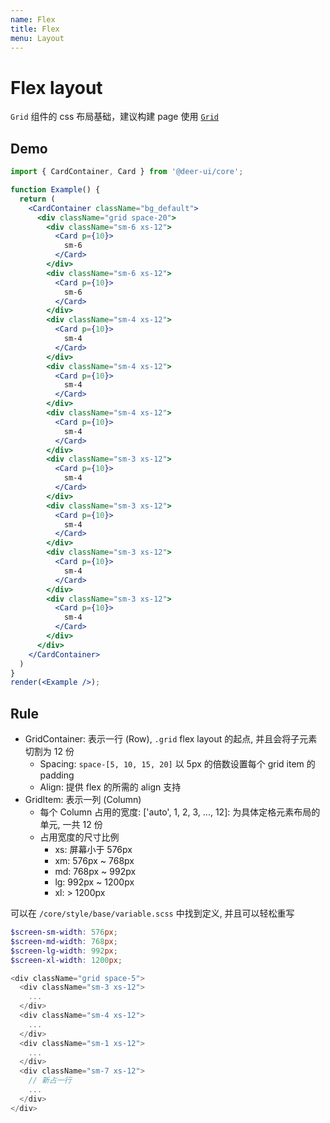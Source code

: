```yaml
---
name: Flex
title: Flex
menu: Layout
---
```


# Flex layout

`Grid` 组件的 css 布局基础，建议构建 page 使用 [`Grid`](/docs/layout/grid/)

## Demo

```jsx live noInline
import { CardContainer, Card } from '@deer-ui/core';

function Example() {
  return (
    <CardContainer className="bg_default">
      <div className="grid space-20">
        <div className="sm-6 xs-12">
          <Card p={10}>
            sm-6
          </Card>
        </div>
        <div className="sm-6 xs-12">
          <Card p={10}>
            sm-6
          </Card>
        </div>
        <div className="sm-4 xs-12">
          <Card p={10}>
            sm-4
          </Card>
        </div>
        <div className="sm-4 xs-12">
          <Card p={10}>
            sm-4
          </Card>
        </div>
        <div className="sm-4 xs-12">
          <Card p={10}>
            sm-4
          </Card>
        </div>
        <div className="sm-3 xs-12">
          <Card p={10}>
            sm-4
          </Card>
        </div>
        <div className="sm-3 xs-12">
          <Card p={10}>
            sm-4
          </Card>
        </div>
        <div className="sm-3 xs-12">
          <Card p={10}>
            sm-4
          </Card>
        </div>
        <div className="sm-3 xs-12">
          <Card p={10}>
            sm-4
          </Card>
        </div>
      </div>
    </CardContainer>
  )
}
render(<Example />);
```

## Rule

- GridContainer: 表示一行 (Row), `.grid` flex layout 的起点, 并且会将子元素切割为 12 份
  - Spacing: `space-[5, 10, 15, 20]` 以 5px 的倍数设置每个 grid item 的 padding
  - Align: 提供 flex 的所需的 align 支持
- GridItem: 表示一列 (Column)
  - 每个 Column 占用的宽度: ['auto', 1, 2, 3, ..., 12]: 为具体定格元素布局的单元, 一共 12 份
  - 占用宽度的尺寸比例
    - xs: 屏幕小于 576px
    - xm: 576px ~ 768px
    - md: 768px ~ 992px
    - lg: 992px ~ 1200px
    - xl: > 1200px

可以在 `/core/style/base/variable.scss` 中找到定义, 并且可以轻松重写

```scss
$screen-sm-width: 576px;
$screen-md-width: 768px;
$screen-lg-width: 992px;
$screen-xl-width: 1200px;
```

```js
<div className="grid space-5">
  <div className="sm-3 xs-12">
    ...
  </div>
  <div className="sm-4 xs-12">
    ...
  </div>
  <div className="sm-1 xs-12">
    ...
  </div>
  <div className="sm-7 xs-12">
    // 新占一行
    ...
  </div>
</div>
```